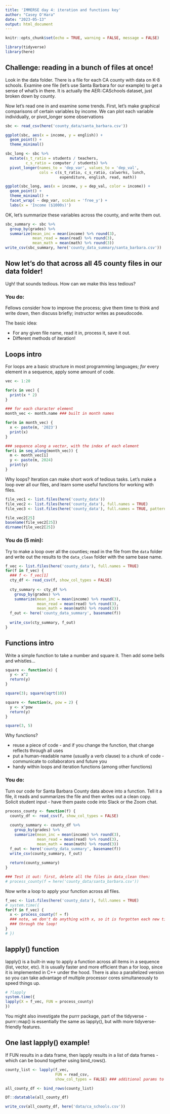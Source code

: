 ```yaml
---
title: 'IMMERSE day 4: iteration and functions key'
author: "Casey O'Hara"
date: "2023-05-13"
output: html_document
---
```


```r
knitr::opts_chunk$set(echo = TRUE, warning = FALSE, message = FALSE)
```

```r
library(tidyverse)
library(here)
```

## Challenge: reading in a bunch of files at once!

Look in the data folder.  There is a file for each CA county with data on K-8 schools.  Examine one file (let's use Santa Barbara for our example) to get a sense of what's in there.  It is actually the AER::CASchools dataset, just broken down by county.

Now let's read one in and examine some trends.  First, let's make graphical comparisons of certain variables by income.  We can plot each variable individually, or pivot_longer some observations

```r
sbc <- read_csv(here('county_data/santa_barbara.csv'))

ggplot(sbc, aes(x = income, y = english)) +
  geom_point() +
  theme_minimal()

sbc_long <- sbc %>%
  mutate(s_t_ratio = students / teachers,
         c_s_ratio = computer / students) %>%
  pivot_longer(names_to = 'dep_var', values_to = 'dep_val', 
               cols = c(s_t_ratio, c_s_ratio, calworks, lunch, 
                        expenditure, english, read, math))

ggplot(sbc_long, aes(x = income, y = dep_val, color = income)) +
  geom_point() +
  theme_minimal() +
  facet_wrap( ~ dep_var, scales = 'free_y') +
  labs(x = 'Income ($1000s)')
```

OK, let's summarize these variables across the county, and write them out.

```r
sbc_summary <- sbc %>%
  group_by(grades) %>%
  summarize(mean_inc = mean(income) %>% round(3),
            mean_read = mean(read) %>% round(3),
            mean_math = mean(math) %>% round(3))
write_csv(sbc_summary, here('county_data_summary/santa_barbara.csv'))
```

## Now let's do that across all 45 county files in our data folder!

Ugh!  that sounds tedious.  How can we make this less tedious?  

### You do:

Fellows consider how to improve the process; give them time to think and write down, then discuss briefly; instructor writes as pseudocode.  

The basic idea:

- For any given file name, read it in, process it, save it out.
- Different methods of iteration!

## Loops intro

For loops are a basic structure in most programming languages; *for* every element in a sequence, apply some amount of code.

```r
vec <- 1:20

for(x in vec) {
  print(x * 2)
}

### for each character element
month_vec <- month.name ### built in month names

for(m in month_vec) {
  x <- paste(m, '2023')
  print(x)
}

### sequence along a vector, with the index of each element
for(i in seq_along(month_vec)) {
  m <- month_vec[i]
  y <- paste(m, 2024)
  print(y)
}
```

Why loops?  Iteration can make short work of tedious tasks.  Let's make a loop over all our files, and learn some useful functions for working with files.

```r
file_vec1 <- list.files(here('county_data'))
file_vec2 <- list.files(here('county_data'), full.names = TRUE)
file_vec3 <- list.files(here('county_data'), full.names = TRUE, pattern = '.csv')

file_vec2[25]
basename(file_vec2[25])
dirname(file_vec2[25])
```

### You do (5 min):

Try to make a loop over all the counties; read in the file from the `data` folder and write out the results to the `data_clean` folder with the same base name.

```r
f_vec <- list.files(here('county_data'), full.names = TRUE)
for(f in f_vec) {
  ### f <- f_vec[1]
  cty_df <- read_csv(f, show_col_types = FALSE)
  
  cty_summary <- cty_df %>%
    group_by(grades) %>%
    summarize(mean_inc = mean(income) %>% round(3),
              mean_read = mean(read) %>% round(3),
              mean_math = mean(math) %>% round(3))
  f_out <- here('county_data_summary', basename(f))
  
  write_csv(cty_summary, f_out)
}
```

## Functions intro

Write a simple function to take a number and square it.  Then add some bells and whistles...

```r
square <- function(x) {
  y <- x^2
  return(y)
}

square(3); square(sqrt(10))

square <- function(x, pow = 2) {
  y <- x^pow
  return(y)
}

square(3, 5)
```

Why functions?

- reuse a piece of code - and if you change the function, that change reflects through all uses
- put a human-readable name (usually a verb clause) to a chunk of code - communicate to collaborators and future you
- handy within loops and iteration functions (among other functions)

### You do:

Turn our code for Santa Barbara County data above into a function.  Tell it a file, it reads and summarizes the file and then writes out a clean copy.  Solicit student input - have them paste code into Slack or the Zoom chat.

```r
process_county <- function(f) {
  county_df <- read_csv(f, show_col_types = FALSE)
  
  county_summary <- county_df %>%
    group_by(grades) %>%
    summarize(mean_inc = mean(income) %>% round(3),
              mean_read = mean(read) %>% round(3),
              mean_math = mean(math) %>% round(3))
  f_out <- here('county_data_summary', basename(f))
  write_csv(county_summary, f_out)
  
  return(county_summary)
}

### Test it out: first, delete all the files in data_clean then:
# process_county(f = here('county_data/santa_barbara.csv'))
```

Now write a loop to apply your function across all files.

```r
f_vec <- list.files(here('county_data'), full.names = TRUE)
# system.time({
for(f in f_vec) {
  x <- process_county(f = f) 
  ### note, we don't do anything with x, so it is forgotten each new time 
  ### through the loop!
}
# })
```

## lapply() function

lapply() is a built-in way to apply a function across all items in a sequence (list, vector, etc).  It is usually faster and more efficient than a for loop, since it is implemented in C++ under the hood.  There is also a parallelized version so you can take advantage of multiple processor cores simultaneously to speed things up.

```r
# ?lapply
system.time({
lapply(X = f_vec, FUN = process_county)
})
```

You might also investigate the purrr package, part of the tidyverse - purrr::map() is essentially the same as lapply(), but with more tidyverse-friendly features.

## One last lapply() example!

If FUN results in a data frame, then lapply results in a list of data frames - which can be bound together using bind_rows().

```r
county_list <- lapply(f_vec, 
                      FUN = read_csv, 
                      show_col_types = FALSE) ### additional params to FUN

all_county_df <- bind_rows(county_list)

DT::datatable(all_county_df)

write_csv(all_county_df, here('data/ca_schools.csv'))
```
